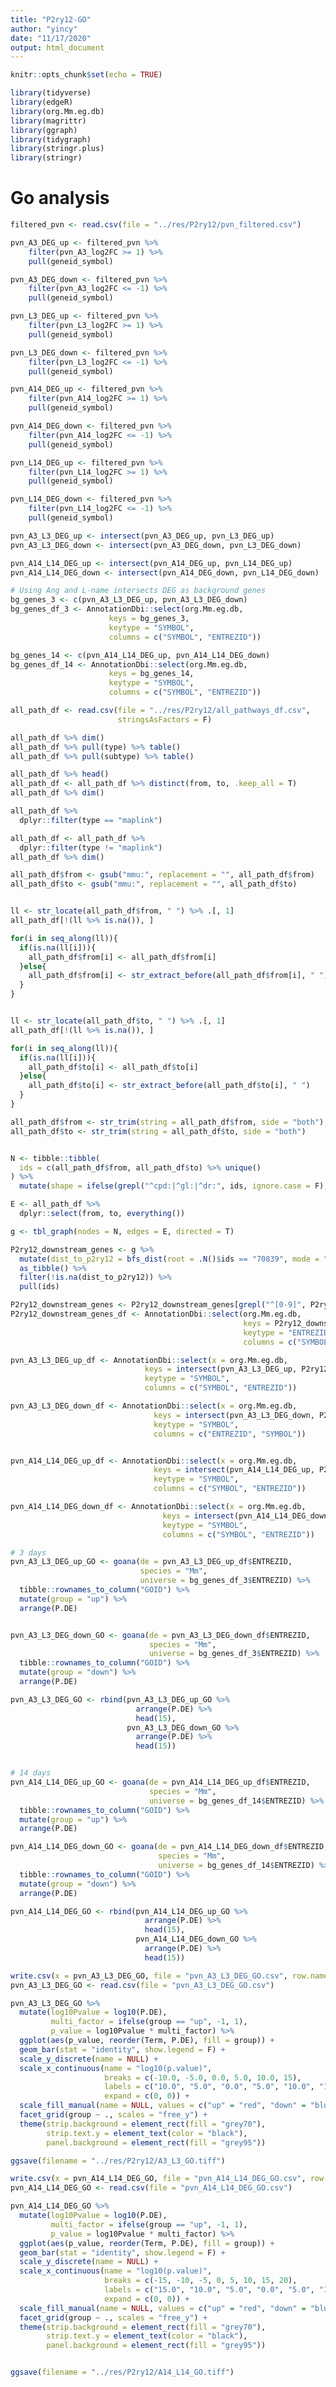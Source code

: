 ```yaml
---
title: "P2ry12-GO"
author: "yincy"
date: "11/17/2020"
output: html_document
---
```


```r
knitr::opts_chunk$set(echo = TRUE)
```


```r
library(tidyverse)
library(edgeR)
library(org.Mm.eg.db)
library(magrittr)
library(ggraph)
library(tidygraph)
library(stringr.plus)
library(stringr)
```


# Go analysis  
```r
filtered_pvn <- read.csv(file = "../res/P2ry12/pvn_filtered.csv")

pvn_A3_DEG_up <- filtered_pvn %>% 
    filter(pvn_A3_log2FC >= 1) %>% 
    pull(geneid_symbol)

pvn_A3_DEG_down <- filtered_pvn %>% 
    filter(pvn_A3_log2FC <= -1) %>% 
    pull(geneid_symbol)

pvn_L3_DEG_up <- filtered_pvn %>% 
    filter(pvn_L3_log2FC >= 1) %>% 
    pull(geneid_symbol)

pvn_L3_DEG_down <- filtered_pvn %>% 
    filter(pvn_L3_log2FC <= -1) %>% 
    pull(geneid_symbol)

pvn_A14_DEG_up <- filtered_pvn %>% 
    filter(pvn_A14_log2FC >= 1) %>% 
    pull(geneid_symbol)

pvn_A14_DEG_down <- filtered_pvn %>% 
    filter(pvn_A14_log2FC <= -1) %>% 
    pull(geneid_symbol)

pvn_L14_DEG_up <- filtered_pvn %>% 
    filter(pvn_L14_log2FC >= 1) %>% 
    pull(geneid_symbol)

pvn_L14_DEG_down <- filtered_pvn %>% 
    filter(pvn_L14_log2FC <= -1) %>% 
    pull(geneid_symbol)
```


```r
pvn_A3_L3_DEG_up <- intersect(pvn_A3_DEG_up, pvn_L3_DEG_up)
pvn_A3_L3_DEG_down <- intersect(pvn_A3_DEG_down, pvn_L3_DEG_down)

pvn_A14_L14_DEG_up <- intersect(pvn_A14_DEG_up, pvn_L14_DEG_up)
pvn_A14_L14_DEG_down <- intersect(pvn_A14_DEG_down, pvn_L14_DEG_down)
```


```r
# Using Ang and L-name intersects DEG as background genes
bg_genes_3 <- c(pvn_A3_L3_DEG_up, pvn_A3_L3_DEG_down)
bg_genes_df_3 <- AnnotationDbi::select(org.Mm.eg.db, 
                      keys = bg_genes_3, 
                      keytype = "SYMBOL", 
                      columns = c("SYMBOL", "ENTREZID"))

bg_genes_14 <- c(pvn_A14_L14_DEG_up, pvn_A14_L14_DEG_down)
bg_genes_df_14 <- AnnotationDbi::select(org.Mm.eg.db, 
                      keys = bg_genes_14, 
                      keytype = "SYMBOL", 
                      columns = c("SYMBOL", "ENTREZID"))
```


```r
all_path_df <- read.csv(file = "../res/P2ry12/all_pathways_df.csv", 
                        stringsAsFactors = F)

all_path_df %>% dim()
all_path_df %>% pull(type) %>% table()
all_path_df %>% pull(subtype) %>% table()

all_path_df %>% head()
all_path_df <- all_path_df %>% distinct(from, to, .keep_all = T)
all_path_df %>% dim()

all_path_df %>% 
  dplyr::filter(type == "maplink")

all_path_df <- all_path_df %>% 
  dplyr::filter(type != "maplink")
all_path_df %>% dim()

all_path_df$from <- gsub("mmu:", replacement = "", all_path_df$from)
all_path_df$to <- gsub("mmu:", replacement = "", all_path_df$to)


ll <- str_locate(all_path_df$from, " ") %>% .[, 1]
all_path_df[!(ll %>% is.na()), ]

for(i in seq_along(ll)){
  if(is.na(ll[i])){
    all_path_df$from[i] <- all_path_df$from[i]
  }else{
    all_path_df$from[i] <- str_extract_before(all_path_df$from[i], " ")
  }
}


ll <- str_locate(all_path_df$to, " ") %>% .[, 1]
all_path_df[!(ll %>% is.na()), ]

for(i in seq_along(ll)){
  if(is.na(ll[i])){
    all_path_df$to[i] <- all_path_df$to[i]
  }else{
    all_path_df$to[i] <- str_extract_before(all_path_df$to[i], " ")
  }
}

all_path_df$from <- str_trim(string = all_path_df$from, side = "both")
all_path_df$to <- str_trim(string = all_path_df$to, side = "both")


N <- tibble::tibble(
  ids = c(all_path_df$from, all_path_df$to) %>% unique()
) %>% 
  mutate(shape = ifelse(grepl("^cpd:|^gl:|^dr:", ids, ignore.case = F), "21", "22")) 

E <- all_path_df %>% 
  dplyr::select(from, to, everything())

g <- tbl_graph(nodes = N, edges = E, directed = T)

P2ry12_downstream_genes <- g %>% 
  mutate(dist_to_p2ry12 = bfs_dist(root = .N()$ids == "70839", mode = "out")) %>% 
  as_tibble() %>% 
  filter(!is.na(dist_to_p2ry12)) %>% 
  pull(ids)

P2ry12_downstream_genes <- P2ry12_downstream_genes[grepl("^[0-9]", P2ry12_downstream_genes)]
P2ry12_downstream_genes_df <- AnnotationDbi::select(org.Mm.eg.db, 
                                                    keys = P2ry12_downstream_genes, 
                                                    keytype = "ENTREZID", 
                                                    columns = c("SYMBOL", "ENTREZID"))
```



```r

pvn_A3_L3_DEG_up_df <- AnnotationDbi::select(x = org.Mm.eg.db, 
                              keys = intersect(pvn_A3_L3_DEG_up, P2ry12_downstream_genes_df$SYMBOL), 
                              keytype = "SYMBOL", 
                              columns = c("SYMBOL", "ENTREZID"))

pvn_A3_L3_DEG_down_df <- AnnotationDbi::select(x = org.Mm.eg.db, 
                                keys = intersect(pvn_A3_L3_DEG_down, P2ry12_downstream_genes_df$SYMBOL), 
                                keytype = "SYMBOL", 
                                columns = c("ENTREZID", "SYMBOL"))


pvn_A14_L14_DEG_up_df <- AnnotationDbi::select(x = org.Mm.eg.db, 
                                keys = intersect(pvn_A14_L14_DEG_up, P2ry12_downstream_genes_df$SYMBOL), 
                                keytype = "SYMBOL", 
                                columns = c("SYMBOL", "ENTREZID"))

pvn_A14_L14_DEG_down_df <- AnnotationDbi::select(x = org.Mm.eg.db, 
                                  keys = intersect(pvn_A14_L14_DEG_down, P2ry12_downstream_genes_df$SYMBOL), 
                                  keytype = "SYMBOL", 
                                  columns = c("SYMBOL", "ENTREZID"))
```


```r
# 3 days
pvn_A3_L3_DEG_up_GO <- goana(de = pvn_A3_L3_DEG_up_df$ENTREZID, 
                             species = "Mm", 
                             universe = bg_genes_df_3$ENTREZID) %>% 
  tibble::rownames_to_column("GOID") %>% 
  mutate(group = "up") %>% 
  arrange(P.DE)


pvn_A3_L3_DEG_down_GO <- goana(de = pvn_A3_L3_DEG_down_df$ENTREZID, 
                               species = "Mm", 
                               universe = bg_genes_df_3$ENTREZID) %>% 
  tibble::rownames_to_column("GOID") %>% 
  mutate(group = "down") %>% 
  arrange(P.DE)

pvn_A3_L3_DEG_GO <- rbind(pvn_A3_L3_DEG_up_GO %>% 
                            arrange(P.DE) %>% 
                            head(15), 
                          pvn_A3_L3_DEG_down_GO %>% 
                            arrange(P.DE) %>% 
                            head(15))


# 14 days
pvn_A14_L14_DEG_up_GO <- goana(de = pvn_A14_L14_DEG_up_df$ENTREZID, 
                               species = "Mm", 
                               universe = bg_genes_df_14$ENTREZID) %>% 
  tibble::rownames_to_column("GOID") %>% 
  mutate(group = "up") %>% 
  arrange(P.DE)

pvn_A14_L14_DEG_down_GO <- goana(de = pvn_A14_L14_DEG_down_df$ENTREZID, 
                                 species = "Mm", 
                                 universe = bg_genes_df_14$ENTREZID) %>% 
  tibble::rownames_to_column("GOID") %>% 
  mutate(group = "down") %>% 
  arrange(P.DE)

pvn_A14_L14_DEG_GO <- rbind(pvn_A14_L14_DEG_up_GO %>% 
                              arrange(P.DE) %>% 
                              head(15), 
                            pvn_A14_L14_DEG_down_GO %>% 
                              arrange(P.DE) %>% 
                              head(15))
```


```r
write.csv(x = pvn_A3_L3_DEG_GO, file = "pvn_A3_L3_DEG_GO.csv", row.names = F, quote = F)
pvn_A3_L3_DEG_GO <- read.csv(file = "pvn_A3_L3_DEG_GO.csv")

pvn_A3_L3_DEG_GO %>% 
  mutate(log10Pvalue = log10(P.DE),
         multi_factor = ifelse(group == "up", -1, 1), 
         p_value = log10Pvalue * multi_factor) %>%  
  ggplot(aes(p_value, reorder(Term, P.DE), fill = group)) +
  geom_bar(stat = "identity", show.legend = F) +
  scale_y_discrete(name = NULL) +
  scale_x_continuous(name = "log10(p.value)", 
                     breaks = c(-10.0, -5.0, 0.0, 5.0, 10.0, 15), 
                     labels = c("10.0", "5.0", "0.0", "5.0", "10.0", "15"), 
                     expand = c(0, 0)) +
  scale_fill_manual(name = NULL, values = c("up" = "red", "down" = "blue")) +
  facet_grid(group ~ ., scales = "free_y") +
  theme(strip.background = element_rect(fill = "grey70"), 
        strip.text.y = element_text(color = "black"), 
        panel.background = element_rect(fill = "grey95"))

ggsave(filename = "../res/P2ry12/A3_L3_GO.tiff")
```



```r
write.csv(x = pvn_A14_L14_DEG_GO, file = "pvn_A14_L14_DEG_GO.csv", row.names = F, quote = F)
pvn_A14_L14_DEG_GO <- read.csv(file = "pvn_A14_L14_DEG_GO.csv")

pvn_A14_L14_DEG_GO %>% 
  mutate(log10Pvalue = log10(P.DE),
         multi_factor = ifelse(group == "up", -1, 1), 
         p_value = log10Pvalue * multi_factor) %>% 
  ggplot(aes(p_value, reorder(Term, P.DE), fill = group)) +
  geom_bar(stat = "identity", show.legend = F) +
  scale_y_discrete(name = NULL) +
  scale_x_continuous(name = "log10(p.value)", 
                     breaks = c(-15, -10, -5, 0, 5, 10, 15, 20), 
                     labels = c("15.0", "10.0", "5.0", "0.0", "5.0", "10.0", "15.0", "20.0"), 
                     expand = c(0, 0)) +
  scale_fill_manual(name = NULL, values = c("up" = "red", "down" = "blue"))+
  facet_grid(group ~ ., scales = "free_y") +
  theme(strip.background = element_rect(fill = "grey70"), 
        strip.text.y = element_text(color = "black"), 
        panel.background = element_rect(fill = "grey95"))


ggsave(filename = "../res/P2ry12/A14_L14_GO.tiff")
```





